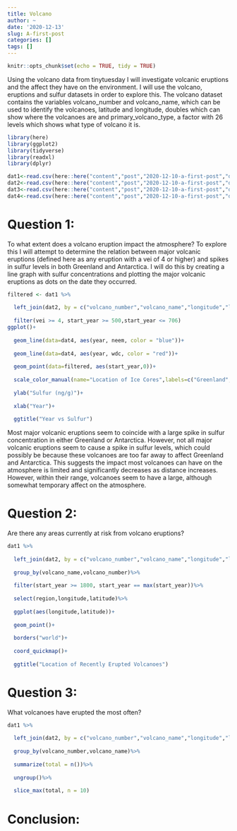 ```yaml
---
title: Volcano
author: ~
date: '2020-12-13'
slug: A-first-post
categories: []
tags: []
---
```

```r
knitr::opts_chunk$set(echo = TRUE, tidy = TRUE)
```

Using the volcano data from tinytuesday I will investigate volcanic eruptions and the affect they have on the environment. I will use the volcano, eruptions and sulfur datasets in order to explore this. The volcano dataset contains the variables volcano_number and volcano_name, which can be used to identify the volcanoes, latitude and longitude, doubles which can show where the volcanoes are and primary_volcano_type, a factor with 26 levels which shows what type of volcano it is.

```r
library(here)
library(ggplot2)
library(tidyverse)
library(readxl)
library(dplyr)
```

```r
dat1<-read.csv(here::here("content","post","2020-12-10-a-first-post","data","volcano.csv"))
dat2<-read.csv(here::here("content","post","2020-12-10-a-first-post","data","eruptions.csv"))
dat3<-read.csv(here::here("content","post","2020-12-10-a-first-post","data","events.csv"))
dat4<-read.csv(here::here("content","post","2020-12-10-a-first-post","data","sulfur.csv"))
```

# Question 1:
To what extent does a volcano eruption impact the atmosphere? To explore this I will attempt to determine the relation between major volcanic eruptions (defined here as any eruption with a vei of 4 or higher) and spikes in sulfur levels in both Greenland and Antarctica. I will do this by creating a line graph with sulfur concentrations and plotting the major volcanic eruptions as dots on the date they occurred.
```r
filtered <- dat1 %>%
  
  left_join(dat2, by = c("volcano_number","volcano_name","longitude","latitude"))%>%
  
  filter(vei >= 4, start_year >= 500,start_year <= 706)
ggplot()+
  
  geom_line(data=dat4, aes(year, neem, color = "blue"))+
  
  geom_line(data=dat4, aes(year, wdc, color = "red"))+
  
  geom_point(data=filtered, aes(start_year,0))+
  
  scale_color_manual(name="Location of Ice Cores",labels=c("Greenland","Antarctica"),values=c("blue"="blue","red"="red"))+
  
  ylab("Sulfur (ng/g)")+
  
  xlab("Year")+
  
  ggtitle("Year vs Sulfur")
```
Most major volcanic eruptions seem to coincide with a large spike in sulfur concentration in either Greenland or Antarctica. However, not all major volcanic eruptions seem to cause a spike in sulfur levels, which could possibly be because these volcanoes are too far away to affect Greenland and Antarctica. This suggests the impact most volcanoes can have on the atmosphere is limited and significantly decreases as distance increases. However, within their range, volcanoes seem to have a large, although somewhat temporary affect on the atmosphere.

# Question 2:
Are there any areas currently at risk from volcano eruptions?
```r
dat1 %>%
  
  left_join(dat2, by = c("volcano_number","volcano_name","longitude","latitude"))%>%
  
  group_by(volcano_name,volcano_number)%>%
  
  filter(start_year >= 1800, start_year == max(start_year))%>%
  
  select(region,longitude,latitude)%>%
  
  ggplot(aes(longitude,latitude))+
  
  geom_point()+
  
  borders("world")+
  
  coord_quickmap()+
  
  ggtitle("Location of Recently Erupted Volcanoes")
```

# Question 3:
What volcanoes have erupted the most often?
```r
dat1 %>%
  
  left_join(dat2, by = c("volcano_number","volcano_name","longitude","latitude"))%>%
  
  group_by(volcano_number,volcano_name)%>%
  
  summarize(total = n())%>%
  
  ungroup()%>%
  
  slice_max(total, n = 10)
```


# Conclusion:

